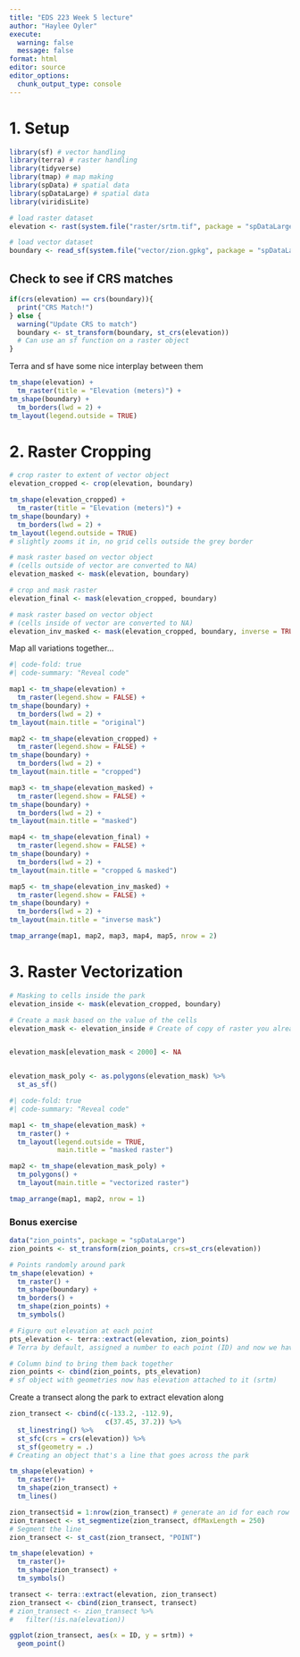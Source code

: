 ```yaml
---
title: "EDS 223 Week 5 lecture"
author: "Haylee Oyler"
execute:
  warning: false
  message: false
format: html
editor: source
editor_options: 
  chunk_output_type: console
---
```


# 1. Setup
```r
library(sf) # vector handling
library(terra) # raster handling
library(tidyverse)
library(tmap) # map making
library(spData) # spatial data
library(spDataLarge) # spatial data
library(viridisLite)
```

```r
# load raster dataset
elevation <- rast(system.file("raster/srtm.tif", package = "spDataLarge"))

# load vector dataset
boundary <- read_sf(system.file("vector/zion.gpkg", package = "spDataLarge"))
```

## Check to see if CRS matches
```r
if(crs(elevation) == crs(boundary)){
  print("CRS Match!")
} else {
  warning("Update CRS to match")
  boundary <- st_transform(boundary, st_crs(elevation))
  # Can use an sf function on a raster object
}
```
Terra and sf have some nice interplay between them

```r
tm_shape(elevation) +
  tm_raster(title = "Elevation (meters)") +
tm_shape(boundary) +
  tm_borders(lwd = 2) +
tm_layout(legend.outside = TRUE)

```

# 2. Raster Cropping
```r
# crop raster to extent of vector object
elevation_cropped <- crop(elevation, boundary)

tm_shape(elevation_cropped) +
  tm_raster(title = "Elevation (meters)") +
tm_shape(boundary) +
  tm_borders(lwd = 2) +
tm_layout(legend.outside = TRUE)
# slightly zooms it in, no grid cells outside the grey border
```


```r
# mask raster based on vector object
# (cells outside of vector are converted to NA)
elevation_masked <- mask(elevation, boundary)

# crop and mask raster
elevation_final <- mask(elevation_cropped, boundary)

# mask raster based on vector object
# (cells inside of vector are converted to NA)
elevation_inv_masked <- mask(elevation_cropped, boundary, inverse = TRUE)
```

 Map all variations together...
```r
#| code-fold: true
#| code-summary: "Reveal code"

map1 <- tm_shape(elevation) +
  tm_raster(legend.show = FALSE) +
tm_shape(boundary) +
  tm_borders(lwd = 2) +
tm_layout(main.title = "original")

map2 <- tm_shape(elevation_cropped) +
  tm_raster(legend.show = FALSE) +
tm_shape(boundary) +
  tm_borders(lwd = 2) +
tm_layout(main.title = "cropped")

map3 <- tm_shape(elevation_masked) +
  tm_raster(legend.show = FALSE) +
tm_shape(boundary) +
  tm_borders(lwd = 2) +
tm_layout(main.title = "masked")

map4 <- tm_shape(elevation_final) +
  tm_raster(legend.show = FALSE) +
tm_shape(boundary) +
  tm_borders(lwd = 2) +
tm_layout(main.title = "cropped & masked")

map5 <- tm_shape(elevation_inv_masked) +
  tm_raster(legend.show = FALSE) +
tm_shape(boundary) +
  tm_borders(lwd = 2) +
tm_layout(main.title = "inverse mask")

tmap_arrange(map1, map2, map3, map4, map5, nrow = 2)
```

# 3. Raster Vectorization
```r
# Masking to cells inside the park
elevation_inside <- mask(elevation_cropped, boundary)

# Create a mask based on the value of the cells
elevation_mask <- elevation_inside # Create of copy of raster you already liked


elevation_mask[elevation_mask < 2000] <- NA


elevation_mask_poly <- as.polygons(elevation_mask) %>% 
  st_as_sf()
```

```r
#| code-fold: true
#| code-summary: "Reveal code"

map1 <- tm_shape(elevation_mask) +
  tm_raster() +
  tm_layout(legend.outside = TRUE,
            main.title = "masked raster")

map2 <- tm_shape(elevation_mask_poly) +
  tm_polygons() +
  tm_layout(main.title = "vectorized raster")

tmap_arrange(map1, map2, nrow = 1)
```

### Bonus exercise
```r
data("zion_points", package = "spDataLarge")
zion_points <- st_transform(zion_points, crs=st_crs(elevation))
```

```r
# Points randomly around park
tm_shape(elevation) +
  tm_raster() +
  tm_shape(boundary) +
  tm_borders() +
  tm_shape(zion_points) +
  tm_symbols()
```

```r
# Figure out elevation at each point
pts_elevation <- terra::extract(elevation, zion_points)
# Terra by default, assigned a number to each point (ID) and now we have the elevation at each point. BUT no longer attached to the points.

# Column bind to bring them back together
zion_points <- cbind(zion_points, pts_elevation)
# sf object with geometries now has elevation attached to it (srtm)
```

Create a transect along the park to extract elevation along
```r
zion_transect <- cbind(c(-133.2, -112.9),
                        c(37.45, 37.2)) %>% 
  st_linestring() %>% 
  st_sfc(crs = crs(elevation)) %>% 
  st_sf(geometry = .)
# Creating an object that's a line that goes across the park

tm_shape(elevation) +
  tm_raster()+
  tm_shape(zion_transect) +
  tm_lines()
```

```r
zion_transect$id = 1:nrow(zion_transect) # generate an id for each row of the transect
zion_transect <- st_segmentize(zion_transect, dfMaxLength = 250)
# Segment the line
zion_transect <- st_cast(zion_transect, "POINT")

tm_shape(elevation) +
  tm_raster()+
  tm_shape(zion_transect) +
  tm_symbols()
```

```r
transect <- terra::extract(elevation, zion_transect)
zion_transect <- cbind(zion_transect, transect)
# zion_transect <- zion_transect %>% 
#   filter(!is.na(elevation))

```

```r
ggplot(zion_transect, aes(x = ID, y = srtm)) +
  geom_point()
```

